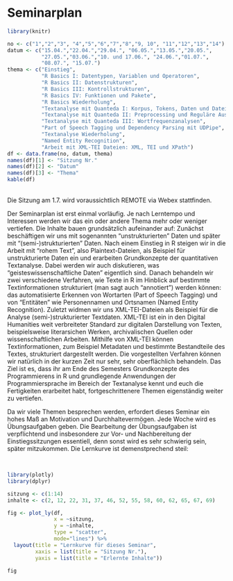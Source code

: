 # Seminarplan {-} 


```r

library(knitr)

no <- c("1","2","3", "4","5","6","7","8","9, 10", "11","12","13","14")
datum <- c("15.04.","22.04.","29.04.", "06.05.","13.05.","20.05.",
           "27.05.","03.06.","10. und 17.06.", "24.06.","01.07.",
           "08.07.", "15.07.")
thema <- c("Einstieg", 
           "R Basics I: Datentypen, Variablen und Operatoren", 
           "R Basics II: Datenstrukturen", 
           "R Basics III: Kontrollstrukturen", 
           "R Basics IV: Funktionen und Pakete", 
           "R Basics Wiederholung",
           "Textanalyse mit Quanteda I: Korpus, Tokens, Daten und Dateien", 
           "Textanalyse mit Quanteda II: Preprocessing und Reguläre Ausdrücke", 
           "Textanalyse mit Quanteda III: Wortfrequenzanalysen", 
           "Part of Speech Tagging und Dependency Parsing mit UDPipe",  
           "Textanalyse Wiederholung", 
           "Named Entity Recognition", 
           "Arbeit mit XML-TEI Dateien: XML, TEI und XPath")
df <- data.frame(no, datum, thema)
names(df)[1] <- "Sitzung Nr."
names(df)[2] <- "Datum"
names(df)[3] <- "Thema"
kable(df)


```

\
Die Sitzung am 1.7. wird voraussichtlich REMOTE via Webex stattfinden. 

Der Seminarplan ist erst einmal vorläufig. Je nach Lerntempo und Interessen werden wir das ein oder andere Thema mehr oder weniger vertiefen. Die Inhalte bauen grundsätzlich aufeinander auf: Zunächst beschäftigen wir uns mit sogenannten "unstrukturierten" Daten und später mit "(semi-)strukturierten" Daten. Nach einem Einstieg in R steigen wir in die Arbeit mit "rohem Text", also Plaintext-Dateien, als Beispiel für unstrukturierte Daten ein und erarbeiten Grundkonzepte der quantitativen Textanalyse. Dabei werden wir auch diskutieren, was "geisteswissenschaftliche Daten" eigentlich sind. Danach behandeln wir zwei verschiedene Verfahren, wie Texte in R im Hinblick auf bestimmte Textinformationen strukturiert (man sagt auch "annotiert") werden können: das automatisierte Erkennen von Wortarten (Part of Speech Tagging) und von "Entitäten" wie Personennamen und Ortsnamen (Named Entity Recognition).
Zuletzt widmen wir uns XML-TEI-Dateien als Beispiel für die Analyse (semi-)strukturierter Textdaten. XML-TEI ist ein in den Digital Humanities weit verbreiteter Standard zur digitalen Darstellung von Texten, beispielsweise literarsichen Werken, archivalischen Quellen oder wissenschaftlichen Arbeiten. Mithilfe von XML-TEI können Textinformationen, zum Beispiel Metadaten und bestimmte Bestandteile des Textes, strukturiert dargestellt werden. Die vorgestellten Verfahren können wir natürlich in der kurzen Zeit nur sehr, sehr oberflächlich behandeln. Das Ziel ist es, dass ihr am Ende des Semesters Grundkonzepte des Programmierens in R und grundlegende Anwendungen der Programmiersprache im Bereich der Textanalyse kennt und euch die Fertigkeiten erarbeitet habt, fortgeschrittenere Themen eigenständig weiter zu vertiefen. 

Da wir viele Themen besprechen werden, erfordert dieses Seminar ein hohes Maß an Motivation und Durchhaltevermögen. Jede Woche wird es Übungsaufgaben geben. Die Bearbeitung der Übungsaufgaben ist verpflichtend und insbesondere zur Vor- und Nachbereitung der Einstiegssitzungen essentiell, denn sonst wird es sehr schwierig sein, später mitzukommen. Die Lernkurve ist demenstprechend steil: 

\

```r

library(plotly)
library(dplyr)

sitzung <- c(1:14)
inhalte <- c(2, 12, 22, 31, 37, 46, 52, 55, 58, 60, 62, 65, 67, 69)

fig <- plot_ly(df, 
               x = ~sitzung, 
               y = ~inhalte, 
               type = "scatter", 
               mode="lines") %>%
  layout(title = "Lernkurve für dieses Seminar",
         xaxis = list(title = "Sitzung Nr."),
         yaxis = list(title = "Erlernte Inhalte"))

fig


```